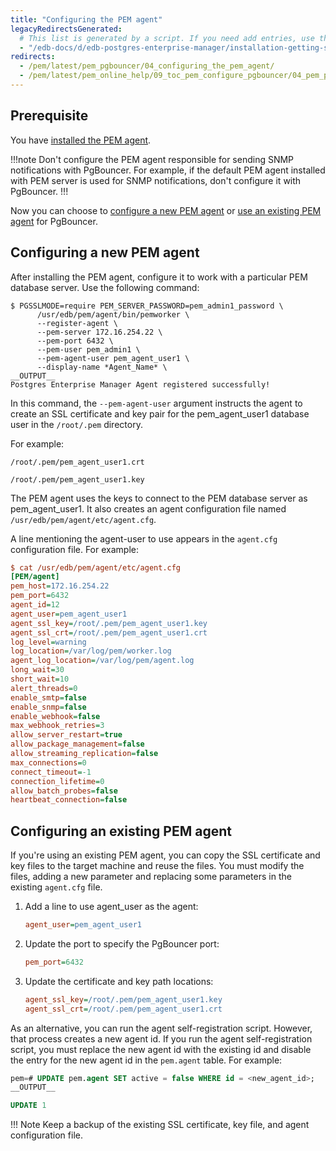```yaml
---
title: "Configuring the PEM agent"
legacyRedirectsGenerated:
  # This list is generated by a script. If you need add entries, use the `legacyRedirects` key.
  - "/edb-docs/d/edb-postgres-enterprise-manager/installation-getting-started/pgbouncer-configuration-guide/8.0/configuring_the_pem_agent.html"
redirects:
  - /pem/latest/pem_pgbouncer/04_configuring_the_pem_agent/
  - /pem/latest/pem_online_help/09_toc_pem_configure_pgbouncer/04_pem_pgbouncer_configuring_pem_agent/
---
```


## Prerequisite 

You have [installed the PEM agent](../../installing_pem_agent/).

!!!note 
   Don't configure the PEM agent responsible for sending SNMP notifications with PgBouncer. For example, if the default PEM agent installed with PEM server is used for SNMP notifications, don't configure it with PgBouncer.
!!!

Now you can choose to [configure a new PEM agent](#configuring-a-new-pem-agent) or [use an existing PEM agent](#configuring-an-existing-pem-agent) for PgBouncer. 

## Configuring a new PEM agent

After installing the PEM agent, configure it to work with a particular PEM database server. Use the following command:

```shell
$ PGSSLMODE=require PEM_SERVER_PASSWORD=pem_admin1_password \
      /usr/edb/pem/agent/bin/pemworker \
      --register-agent \
      --pem-server 172.16.254.22 \
      --pem-port 6432 \
      --pem-user pem_admin1 \
      --pem-agent-user pem_agent_user1 \
      --display-name *Agent_Name* \
__OUTPUT__
Postgres Enterprise Manager Agent registered successfully!
```

In this command, the `--pem-agent-user` argument instructs the agent to create an SSL certificate and key pair for the pem_agent_user1 database user in the `/root/.pem` directory.

For example:

```shell
/root/.pem/pem_agent_user1.crt

/root/.pem/pem_agent_user1.key
```

The PEM agent uses the keys to connect to the PEM database server as pem_agent_user1. It also creates an agent configuration file named `/usr/edb/pem/agent/etc/agent.cfg`.

A line mentioning the agent-user to use appears in the `agent.cfg` configuration file. For example:

```ini
$ cat /usr/edb/pem/agent/etc/agent.cfg
[PEM/agent]
pem_host=172.16.254.22
pem_port=6432
agent_id=12
agent_user=pem_agent_user1
agent_ssl_key=/root/.pem/pem_agent_user1.key
agent_ssl_crt=/root/.pem/pem_agent_user1.crt
log_level=warning
log_location=/var/log/pem/worker.log
agent_log_location=/var/log/pem/agent.log
long_wait=30
short_wait=10
alert_threads=0
enable_smtp=false
enable_snmp=false
enable_webhook=false
max_webhook_retries=3
allow_server_restart=true
allow_package_management=false
allow_streaming_replication=false
max_connections=0
connect_timeout=-1
connection_lifetime=0
allow_batch_probes=false
heartbeat_connection=false
```

## Configuring an existing PEM agent

If you're using an existing PEM agent, you can copy the SSL certificate and key files to the target machine and reuse the files. You must modify the files, adding a new parameter and replacing some parameters in the existing `agent.cfg` file.

1.  Add a line to use agent_user as the agent:

    ```ini
    agent_user=pem_agent_user1
    ```

1.  Update the port to specify the PgBouncer port:

    ```ini
    pem_port=6432
    ```

1.  Update the certificate and key path locations:

    ```ini
    agent_ssl_key=/root/.pem/pem_agent_user1.key
    agent_ssl_crt=/root/.pem/pem_agent_user1.crt
    ```

As an alternative, you can run the agent self-registration script. However, that process creates a new agent id. If you run the agent self-registration script, you must replace the new agent id with the existing id and disable the entry for the new agent id in the `pem.agent` table. For example:

```sql
pem=# UPDATE pem.agent SET active = false WHERE id = <new_agent_id>;
__OUTPUT__

UPDATE 1
```

!!! Note
    Keep a backup of the existing SSL certificate, key file, and agent configuration file.
